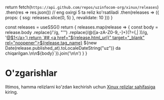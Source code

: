 
  return fetch(`https://api.github.com/repos/uzinfocom-org/xinux/releases`)
    .then(res => res.json())
    // eng oxirgi 5 ta reliz ko'rsatiladi
    .then(releases => ({ props: { ssg: releases.slice(0, 5) }, revalidate: 10 }))
}

  const releases = useSSG()
  return <Markdown>{
    releases.map(release => {
      const body = release.body
        .replace(/&#39;/g, "'")
        .replace(/@([a-zA-Z0-9_-]+)(?=(,| ))/g, '<a href="https://github.com/$1" target="_blank" rel="noopener">@$1</a>')
      return `## <a href="${release.html_url}" target="_blank" rel="noopener">${release.tag_name}</a>
${new Date(release.published_at).toLocaleDateString("uz")} da chiqarilgan.\n\n${body}`}).join('\n\n')
  }</Markdown>
}

# O'zgarishlar

Iltimos, hamma relizlarni ko'zdan kechirish uchun [Xinux relizlar sahifasiga](https://github.com/uzinfocom-org/xinux/releases) kiring.

<ReleasesRenderer/>
